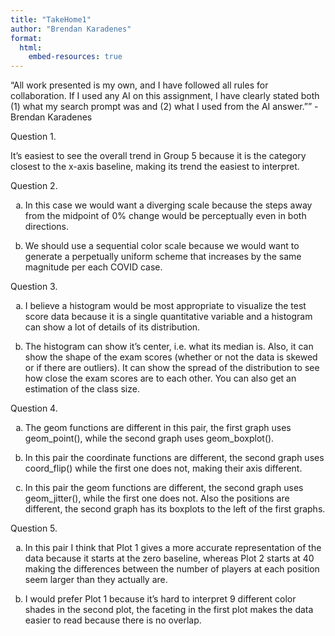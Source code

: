 ```yaml
---
title: "TakeHome1"
author: "Brendan Karadenes"
format: 
  html:
    embed-resources: true
---
```


 “All work presented is my own, and I have followed all rules for collaboration. If I used any AI on this assignment, I have clearly stated both (1) what my search prompt was and (2) what I used from the AI answer.”” - Brendan Karadenes

Question 1.

It's easiest to see the overall trend in Group 5 because it is the category closest to the x-axis baseline, making its trend the easiest to interpret.

Question 2.

a. In this case we would want a diverging scale because the steps away from the midpoint of 0% change would be perceptually even in both directions.

b. We should use a sequential color scale because we would want to generate a perpetually uniform scheme that increases by the same magnitude per each COVID case.

Question 3.

a. I believe a histogram would be most appropriate to visualize the test score data because it is a single quantitative variable and a histogram can show a lot of details of its distribution. 

b. The histogram can show it's center, i.e. what its median is. Also, it can show the shape of the exam scores (whether or not the data is skewed or if there are outliers). It can show the spread of the distribution to see how close the exam scores are to each other. You can also get an estimation of the class size.

Question 4.

a. The geom functions are different in this pair, the first graph uses geom_point(), while the second graph uses geom_boxplot(). 

b. In this pair the coordinate functions are different, the second graph uses coord_flip() while the first one does not, making their axis different.

c. In this pair the geom functions are different, the second graph uses geom_jitter(), while the first one does not. Also the positions are different, the second graph has its boxplots to the left of the first graphs.

Question 5.

a. In this pair I think that Plot 1 gives a more accurate representation of the data because it starts at the zero baseline, whereas Plot 2 starts at 40 making the differences between the number of players at each position seem larger than they actually are.

b. I would prefer Plot 1 because it's hard to interpret 9 different color shades in the second plot, the faceting in the first plot makes the data easier to read because there is no overlap.





